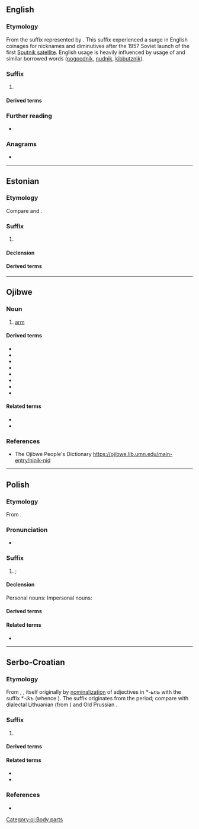 {{also|nik|Nik|-ník}}
==English==
{{wikipedia}}

===Etymology===
From the {{der|en|sla}} suffix represented by {{cog|ru|-ник}}. This suffix experienced a surge in English coinages for nicknames and diminutives after the 1957 Soviet launch of the first [[w:Sputnik program|Sputnik satellite]]. English usage is heavily influenced by {{der|en|yi|-}} usage of {{m|yi|־ניק}} and similar borrowed words ([[nogoodnik]], [[nudnik]], [[kibbutznik]]).

===Suffix===
{{en-suffix}}

# {{n-g|Creates a [[nickname]] for a person who [[exemplify|exemplifies]], [[endorse]]s, or is associated with the thing or quality specified (by the base form), often a particular [[ideology]] or preference.}}

====Derived terms====
{{suffixsee|en}}

===Further reading===
* {{cite-journal
|year=1990
|month=Autumn
|title=Of Sputniks, Beatniks, and Nogoodniks
|first=V. V.
|last=Kabakchi
|coauthors=Doyle, Charles Clay
|journal=American Speech
|volume=65
|issue=3
|pages=275-278
|jstor=455919
|url=http://www.jstor.org/stable/455919
}}

===Anagrams===
* {{anagrams|en|a=ikn|-kin|-kin-|Kin|ink|k'in|kin}}

----

==Estonian==

===Etymology===
{{rfe|et}}
Compare {{cog|lv|-nieks}} and {{cog|ru|-ник}}.

===Suffix===
{{et-noun|suff=1|-niku|-nikku}}

# {{non-gloss definition|Forms occupational agent nouns. (non-productive)}}
#: {{suffixusex|et|kiri|t1=text|kirjanik|t2=writer}}
#: {{suffixusex|et|aed|t1=garden|aednik|t2=gardener}}
#: {{suffixusex|et|kunst|t1=art|kunstnik|t2=artist}}

====Declension====
{{et-decl-õnnelik|-ni}}

====Derived terms====
{{suffixsee|et}}

----

==Ojibwe==

===Noun===
{{head|oj|noun|plural|-nikan|cat2=inanimate nouns|cat3=dependent inanimate nouns|obligatorily possessed}}
# [[arm]]

====Derived terms====
* {{l|oj|gichinik|t=right hand}}
* {{l|oj|ginik|t=your arm}}
* {{l|oj|ingodonik|t=one arm; one armlength}}
* {{l|oj|jiiskinikebizon|t=bracelet; garter}}
* {{l|oj|midaasonik|t=ten arms; ten armlengths}}
* {{l|oj|minikeyaab|t=armband; bracelet}}
* {{l|oj|ninik|t=my arm}}
* {{l|oj|onik|t=his arm}}

====Related terms====
* {{l|oj|-nik-}}
* {{l|oj|-nike-}}

===References===
* The Ojibwe People's Dictionary https://ojibwe.lib.umn.edu/main-entry/ninik-nid

[[Category:oj:Body parts]]

----

==Polish==

===Etymology===
From {{inh|pl|sla-pro|*-nikъ}}.

===Pronunciation===
* {{pl-IPA}}

===Suffix===
{{head|pl|suffix|g=m}}

# {{non-gloss definition|Forms masculine nouns referring to a performer of some action, sometimes a device}}; {{l|en|-er}}

====Declension====
Personal nouns:
{{pl-decl-noun-masc-pers|-ni|k|-nicy}}
Impersonal nouns:
{{pl-decl-noun-masc-ani|-ni|k}}

====Derived terms====
{{suffixsee|pl}}

====Related terms====
* {{l|pl|-nica|g=f}}

----

==Serbo-Croatian==

===Etymology===
From {{inh|sh|sla-pro|*-nikъ}}, {{m|sla-pro|*-ьnikъ}}, itself originally by [[nominalization]] of adjectives in *''-ьnъ'' with the suffix *''-ikъ'' (whence {{m|sh|-ik}}). The suffix originates from the {{der|sh|ine-bsl-pro|-}} period; compare with dialectal Lithuanian {{m|lt|laukinykas|lauk-inykas|peasant, farmer}} (from {{m|lt|laukas|laũkas|field}}) and Old Prussian {{m|prg|laukinikis|lauk-inikis|vassal}}.

===Suffix===
{{sh-suffix}}

# {{non-gloss definition|Suffix appended to nominal stems to create a masculine noun, usually denoting a professional, performer, adherent, place, object, tool or a feature.}}

====Derived terms====
{{suffixsee|sh}}
{{col3|sh
|-enik
|-ovnik
|-evnik
}}

====Related terms====
* {{l|sh|-ik}}
* {{l|sh|-ica}}

===References===
* {{R:sh:Skok1971|vol=I|page=515}}